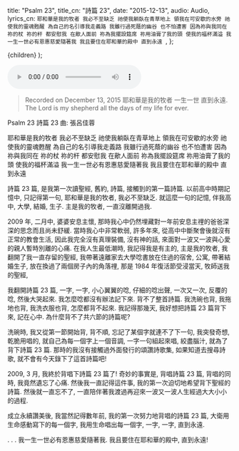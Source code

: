 
  title: "​Psalm 23",
  title_cn: "詩篇 23",
  date: "2015-12-13",
  audio: Audio,
  lyrics_cn: `耶和華是我的牧者
我必不至缺乏
祂使我躺臥在青草地上
領我在可安歇的水旁
祂使我的靈魂甦醒
為自己的名引導我走義路
我雖行過死蔭的幽谷
也不怕遭害
因為祢與我同在
祢的杖
祢的杆
都安慰我
在歒人面前
祢為我擺設筵席
祢用油膏了我的頭
使我的福杯滿溢
我一生一世必有恩惠慈愛隨著我
我且要住在耶和華的殿中
直到永遠
  `,
};

  <MDXWrapper meta={meta}>{children}</MDXWrapper>
);

<audio controls src={Audio}></audio>

> Recorded on December 13, 2015
> 耶和華是我的牧者
> 一生一世
> 直到永遠.
> The Lord is my shepherd
> all the days of my life
> for ever.

Psalm 23
詩篇 23
曲: 張呂佳蓉

耶和華是我的牧者
我必不至缺乏
祂使我躺臥在青草地上
領我在可安歇的水旁
祂使我的靈魂甦醒
為自己的名引導我走義路
我雖行過死蔭的幽谷
也不怕遭害
因為祢與我同在
祢的杖
祢的杆
都安慰我
在歒人面前
祢為我擺設筵席
祢用油膏了我的頭
使我的福杯滿溢
我一生一世必有恩惠慈愛隨著我
我且要住在耶和華的殿中
直到永遠

詩篇 23 篇, 是我第一次讀聖經, 舊約, 詩篇, 接觸到的第一篇詩篇. 以前高中時期記憶中, 只記得第一句, 耶和華是我的牧者, 我必不至缺乏. 就這麼一句的記憶, 伴我高中, 大學, 結婚, 生子. 主是我的牧者, 一直沒離開過我.

2009 年, 二月中, 婆婆安息主懷, 那時我心中仍然埋藏對一年前安息主𥚃的爸爸深深的思念而且尚未舒緩. 當時我心中非常軟弱, 許多年來, 從高中中斷聚會後就沒有正常的教會生活, 因此我完全沒有真理裝備, 沒有神的話, 來面對一波又一波與心愛的親人暫時別離的心痛. 在我人生最低潮時, 我記得我是有主的, 主是我的牧者, 我翻開了我一直存留的聖經, 我帶著遠離家去大學唸書放在住過的宿舍, 公寓, 帶著結婚生子, 放在換過了兩個房子內的角落𥚃, 那是 1984 年復活節受浸當天, 牧師送我的聖經,

我翻開詩篇 23 篇, 一字, 一字, 小心翼翼的唸, 仔細的唸出聲, 一次又一次, 反覆的唸, 然後大哭起來. 我怎麼唸都沒有辦法記下來. 背不了整首詩篇. 我洗碗也背, 我拖地也背, 我洗衣服也背, 怎麼都背不起來. 我記得那幾天, 我好想把詩篇 23 篇背下來, 記在心中. 為什麼背不了共六節的詩篇呢?

洗碗時, 我又從第一節開始背, 背不順, 忘記了某個字就連不了下一句, 我突發奇想, 乾脆用唱的, 就自己為每一個字上一個音調, 一字一句組起來唱, 絞盡腦汁, 就為了背下詩篇 23 篇. 那時的我沒有接觸過外面發行的頌讚詩歌集, 如果知道去搜尋詩歌, 就不會有今天錄下了這首詩篇吧!

2009, 3 月, 我終於背唱下詩篇 23 篇了! 奇妙的事實是, 背唱詩篇 23 篇, 背唱的同時, 我竟然遺忘了心痛. 然後我一直記得這件事, 我的第一次迫切地希望背下聖經的詩篇. 然後就一直忘不了, 一直陪伴著我渡過再迎來一波又一波人生經過大大小小的過程.

成立永續讚美後, 我當然記得數年前, 我的第一次努力地背唱的詩篇 23 篇, 大衛用生命感動寫下的每一個字, 我用生命唱出每一個字, 一字, 一字, 直到永遠.

. . . 我一生一世必有恩惠慈愛隨著我. 我且要住在耶和華的殿中, 直到永遠!
